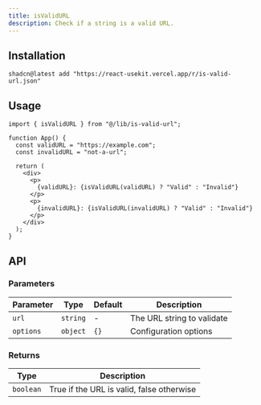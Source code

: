 ```yaml
---
title: isValidURL
description: Check if a string is a valid URL.
---
```



## Installation

```package-install
shadcn@latest add "https://react-usekit.vercel.app/r/is-valid-url.json"
```

## Usage

```tsx
import { isValidURL } from "@/lib/is-valid-url";

function App() {
  const validURL = "https://example.com";
  const invalidURL = "not-a-url";

  return (
    <div>
      <p>
        {validURL}: {isValidURL(validURL) ? "Valid" : "Invalid"}
      </p>
      <p>
        {invalidURL}: {isValidURL(invalidURL) ? "Valid" : "Invalid"}
      </p>
    </div>
  );
}
```

## API

### Parameters

| Parameter | Type     | Default | Description                |
| --------- | -------- | ------- | -------------------------- |
| `url`     | `string` | -       | The URL string to validate |
| `options` | `object` | `{}`    | Configuration options      |

### Returns

| Type      | Description                               |
| --------- | ----------------------------------------- |
| `boolean` | True if the URL is valid, false otherwise |
